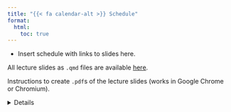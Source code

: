 ```yaml
---
title: "{{< fa calendar-alt >}} Schedule"
format:
  html:
    toc: true
---
```



* Insert schedule with links to slides here.



::: {.callout-note appearance="minimal"}
All lecture slides as `.qmd` files are available [here](https://github.com/UBC-STAT/stat-302/tree/main/schedule/).
:::


::: {.callout-note appearance="minimal"}
Instructions to create `.pdf`s of the lecture slides (works in Google Chrome or Chromium). 

<details>
1.  Open some Slides in the browser.
1.  Toggle into Print View by pressing the <kbd>E</kbd> key. (It may not appear that anything has happened)
1.  Open the Print dialog: <kbd>CTRL</kbd> / <kbd>CMD</kbd> + <kbd>P</kbd>.
1.  Change the **Destination** setting to **Save as PDF**.
1.  Change the **Layout** to **Landscape**.
1.  Change the **Margins** to **None**.
1.  Enable the **Background graphics** option.
1.  Click **Save** 🎉

</details>

:::